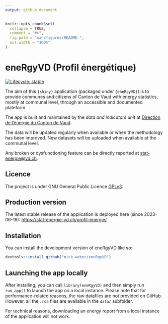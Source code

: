 ```yaml
---
output: github_document
---
```


<!-- README.md is generated from README.Rmd. -->

```r
knitr::opts_chunk$set(
  collapse = TRUE,
  comment = "#>",
  fig.path = "man/figures/README-",
  out.width = "100%"
)
```

# eneRgyVD (Profil énergétique)

<!-- badges: start -->
[![Lifecycle: stable](https://img.shields.io/badge/lifecycle-stable-green.svg)](https://lifecycle.r-lib.org/articles/stages.html#stable)
<!-- badges: end -->


The aim of this `{shiny}` application (packaged under `{eneRgyVD}`) is to provide communes and citizens of Canton de Vaud with energy statistics, mostly at communal level, through an accessible and documented plateform.

The app is built and maintained by the *data and indicators unit* at [Direction de l'énergie du Canton de Vaud](https://www.vd.ch/toutes-les-autorites/departements/departement-de-la-jeunesse-de-lenvironnement-et-de-la-securite-djes/direction-generale-de-lenvironnement-dge/diren-energie).

The data will be updated regularly when available or when the methodology has been improved. New datasets will be uploaded when available at the communal level. 

Any broken or dysfunctioning feature can be directly reported at [stat-energie@vd.ch](mailto:stat-energie@vd.ch). 

## Licence

The project is under GNU General Public Licence [GPLv3](https://www.gnu.org/licenses/gpl-3.0.en.html).  

## Production version

The latest stable release of the application is deployed here (since 2023-06-19): [https://stat-energie-vd.ch/profil-energie/](https://stat-energie-vd.ch/profil-energie/)

## Installation

You can install the development version of eneRgyVD like so:

``` r
devtools::install_github("mick-weber/eneRgyVD")

```
## Launching the app locally

After installing, you can call `library(eneRgyVD)` and then simply run `run_app()` to launch the app on a local instance. Please note that for performance-related reasons, the raw datafiles are not provided on GitHub. However, all the `.rda` files are available in the `data/` subfolder.

For technical reasons, downloading an energy report from a local instance of the application will not work. 


